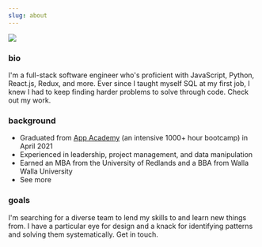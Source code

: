 ```yaml
---
slug: about
---
```



![](images/me.png)

### bio
I'm a full-stack software engineer who's proficient with JavaScript, Python, React.js, Redux, <Link to='/technologies'>and more</Link>. Ever since I taught myself SQL at my first job, I knew I had to keep finding harder problems to solve through code. Check out <Link to='/projects'>my work</Link>.

### background
- Graduated from [App Academy](https://www.appacademy.io/) (an intensive 1000+ hour bootcamp) in April 2021
- Experienced in leadership, project management, and data manipulation
- Earned an MBA from the University of Redlands and a BBA from Walla Walla University
- <Link to='/resume'>See more</Link>

### goals
I'm searching for a diverse team to lend my skills to and learn new things from. I have a particular eye for design and a knack for identifying patterns and solving them systematically. <Link to='/contact'>Get in touch</Link>.
